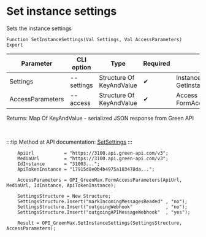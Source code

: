 ﻿---
sidebar_position: 4
description: Set instance settings and other functions to work with Green Max in the Open Integration Package, a free open-source integration library for 1C:Enterprise 8, OneScript and CLI
keywords: [1C, 1С, 1С:Enterprise, 1С:Enterprise 8.3, API, Integration, Services, Exchange, OneScript, CLI, Green Max]
---


# Set instance settings
 Sets the instance settings



`Function SetInstanceSettings(Val Settings, Val AccessParameters) Export`

  | Parameter | CLI option | Type | Required | Description |
  |-|-|-|-|-|
  | Settings | --settings | Structure Of KeyAndValue | &#x2714; | Instance settings. See GetInstanceSettingsStructure |
  | AccessParameters | --access | Structure Of KeyAndValue | &#x2714; | Access parameters. See FormAccessParameters |

  
  Returns:  Map Of KeyAndValue - serialized JSON response from Green API

<br/>

:::tip
Method at API documentation: [SetSettings](https://green-api.com/v3/docs/api/account/SetSettings/)
:::
<br/>


```bsl title="1C:Enterprise/OneScript code example"
    ApiUrl           = "https://3100.api.green-api.com/v3";
    MediaUrl         = "https://3100.api.green-api.com/v3";
    IdInstance       = "31003...";
    ApiTokenInstance = "17915d8e0b4b4975a183478da...";

    AccessParameters = OPI_GreenMax.FormAccessParameters(ApiUrl, MediaUrl, IdInstance, ApiTokenInstance);

    SettingsStructure = New Structure;
    SettingsStructure.Insert("markIncomingMessagesReaded" , "no");
    SettingsStructure.Insert("outgoingWebhook"            , "no");
    SettingsStructure.Insert("outgoingAPIMessageWebhook"  , "yes");

    Result = OPI_GreenMax.SetInstanceSettings(SettingsStructure, AccessParameters);
```
 




